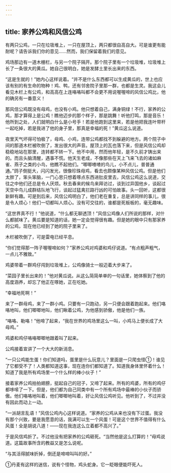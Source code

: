 ```yaml
---
---
---
```

title: 家养公鸡和风信公鸡
---




有两只公鸡，一只在垃圾堆上，一只在屋顶上，两只都很自高自大。可是谁更有能耐呢？请告诉我们你的意见……然而，我们保留着我们的意见。

鸡场那边有一道木栅栏，与另一个院子隔开。那个院子里有一个垃圾堆，垃圾堆上长了一条很大的黄瓜。她自己很明白，她是发酵土里长出来的东西。

“这是生就的！”她内心这样说着。“并不是什么东西都可以生成黄瓜的，世上也应该有别的有生命的物种！鸡、鸭，还有邻舍院子里那一群，也都是生灵。我这会儿看见木栏上有公鸡，和高高在上连咯咯叫都不会更不用说喔喔啼的风信公鸡比，他的确另有一番意义！

那风信公鸡既没有母鸡，也没有小鸡。他只想着自己，满身铜绿！不行，家养的公鸡，那才算得上是公鸡！瞧他迈步的那个样子，那是跳舞！听他打鸣，那是音乐！他所到之处，人们就明白什么是小号手！若是他跑到这里来，若是他把我连叶带杆一起吃掉，若是我进了他的身子里，那真是幸福的死！”黄瓜这么说道。

夜里天气坏得可怕极了，母鸡、小鸡，连带公鸡都找不到躲避的地方。两个院子中间的那道木栏被吹倒了，发出很大的声音。屋顶上的瓦也落下来，但是风信公鸡却稳稳地站在那里，连转都不转一下。他不中用，然而他年轻，是不久前才铸出来的。而且头脑清醒，遇事不慌。他天生老成，不像那些在天上飞来飞去的诸如麻雀、燕子之类的小鸟，他瞧不起他们。“唧唧喳喳的鸟儿，小不点儿，普普通通。”鸽子倒挺大，闪闪发光，很像珍珠母鸡，看去也颇像某种风信公鸡。但是他们太胖了，笨头笨脑，一门心思只想着啄点东西进肚皮里去，风信公鸡这么说道，交往之中他们还总是令人厌烦。秋去春来的候鸟来拜访过，谈到过异国他乡，谈起过天空中鸟儿成群结队地飞行，谈起过猛禽拦路行凶的可怕故事。头一回听，这都很新鲜有趣。可是到后来，风信公鸡明白了，他们老在重复，总是讲同样的事儿，很是令人烦心！他们一切都叫人烦心。没有可交往的，谁都是死板板的，毫无趣味。

“这世界真不行！”他说道，“什么都无聊透顶！”风信公鸡像人们所说的那样，对什么都腻味了。黄瓜要是知道的话，她一定会觉得很有趣。但是她的眼中只有那家养的公鸡，现在他已经到了她的院子里来了。

木栏被吹倒了，可是雷电已经平息。

“你们觉得那一阵子喔喔啼如何？”家养公鸡对鸡婆和鸡仔说道。“有点粗声粗气，一点儿不雅致。”

鸡婆带着一群鸡仔闯到垃圾堆上，公鸡像骑士一般迈着大步来了。

“菜园子里长出来的！”他对黄瓜说。从这么简简单单的一句话里，她体察到了他的高度涵养，却忘了他正在啄她，正在吃她。

“幸福地死啊！”

来了一群母鸡，来了一群小鸡。只要有一只跑动，另一只便会跟着跑起来。他们咯咯地叫，他们唧唧地叫，他们瞅着公鸡，为他感到骄傲，他是他们一族。

“咯咯、勒咯！”他啼了起来，“我在世界的鸡场里这么一叫，小鸡马上便长成了大母鸡。”

鸡婆和鸡仔咯咯唧唧地跟着叫了起来。

公鸡接着宣讲了一个大大的新消息。

“一只公鸡能生蛋！你们知道吗，蛋里是什么玩意儿？里面是一只爬虫怪①！谁见了它都受不了！人类都知道这事，现在连你们都知道了。知道我身体里怀着什么！知道了我是所有鸡场里一个什么样的棒小伙子！”

接着家养公鸡拍拍翅膀，挺起自己的冠子，又啼了起来。所有的鸡婆，所有的鸡仔都哆嗦了一下。但是，他们都为自己同类中有一个所有鸡场中最棒的小伙子而骄傲。他们咯咯地叫着，他们唧唧地叫着，好让风信公鸡听见。他听到了，不过并没有因此而动上一动。

“一派胡言乱语！”风信公鸡内心这样说道。“家养的公鸡从来也没有下过蛋。我没有那个兴致，要是我愿意的话，我满可以生一个风蛋！可是这个世界不值得有什么风蛋！全是胡说八道！——现在我连这么立着都不高兴了。”

于是风信鸡折了。不过他没有把家养的公鸡砸死。“当然他是这么打算的！”母鸡说道。这篇故事所含的教益又是怎么说呢。

“与其活得腻味折掉，倒还是啼啼叫叫的好。”

①丹麦有这样的迷信，说有个怪物，鸡头蛇身。它一眨眼便能吓死人。